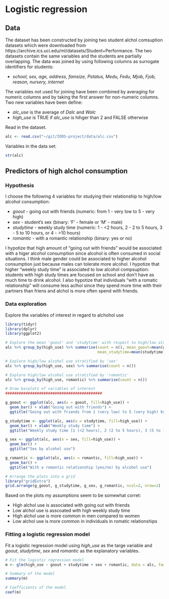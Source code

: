 # Logistic regression

## Data
The dataset has been constructed by joining two student alchol comsuption datasets which were downloaded from https://archive.ics.uci.edu/ml/datasets/Student+Performance. The two datasets contain the same variables and the students are partially overlapping. The data was joined by using following columns as surrogate identifiers for students:

* *school, sex, age, address, famsize, Pstatus, Medu, Fedu, Mjob, Fjob, reason, nursery, internet*

The variables not used for joining have been combined by averaging for numeric columns and by taking the first answer for non-numeric columns. Two new variables have been define:

* *alc_use* is the average of *Dalc* and *Walc*
* *high_use* is TRUE if *alc_use* is hihger than 2 and FALSE otherwise

Read in the dataset.

```r
alc <- read.csv("~/git/IODS-project/data/alc.csv")
```

Variables in the data set:
```r
str(alc)
```

## Predictors of high alchol consumption

### Hypothesis
I choose the following 4 variables for studying their relationship to high/low alcohol consumption:

* *goout*  - going out with friends (numeric: from 1 - very low to 5 - very high)
* *sex* - student's sex (binary: 'F' - female or 'M' - male)
* *studytime* - weekly study time (numeric: 1 - <2 hours, 2 - 2 to 5 hours, 3 - 5 to 10 hours, or 4 - >10 hours)
* *romantic* - with a romantic relationship (binary: yes or no) 

I hypotize that high amount of "going out with friends" would be associated with a higer alcohol consumption since alcohol is often consumed in social situations. I think male gender could be associated to higher alcohol consumption just because males can tolerate more alcohol. I hypotize that higher "weekly study time" is associated to low alcohol compsuption: students with high study times are focused on school and don't have as much time to drink alcohol. I also hypotize that individuals "with a romatic relationship" will consume less aclhol since they spend more time with their partners than friens and alchol is more often spend with friends.

### Data exploration
Explore the variables of interest in regard to alchohol use

```r
library(tidyr)
library(dplyr)
library(ggplot2)

# Explore the mean 'goout' and 'studytime' with respect to high/low alcohol use
alc %>% group_by(high_use) %>% summarise(count = n(), mean_goout=mean(goout),
                                         mean_studytime=mean(studytime))

# Explore high/low alcohol use stratified by 'sex'
alc %>% group_by(high_use, sex) %>% summarise(count = n())

# Explore high/low alcohol use stratified by 'romantic'
alc %>% group_by(high_use, romantic) %>% summarise(count = n())

# Draw barplots of variables of interest
###########################################

g_goout <- ggplot(alc, aes(x = goout, fill=high_use)) +
  geom_bar() + xlab("Going out with friends") +
  ggtitle("Going out with friends from 1 (very low) to 5 (very high) by alcohol use")

g_studytime <- ggplot(alc, aes(x = studytime, fill=high_use)) +
  geom_bar() + xlab("Weekly study time") +
  ggtitle("Weekly study time [1 (<2 hours), 2 (2 to 5 hours), 3 (5 to 10 hours), or 4 (>10 hours)] by alchol use")

g_sex <- ggplot(alc, aes(x = sex, fill=high_use)) +
  geom_bar() + 
  ggtitle("Sex by alcohol use")

g_romantic <- ggplot(alc, aes(x = romantic, fill=high_use)) +
  geom_bar() + 
  ggtitle("With a romantic relationship (yes/no) by alcohol use")

# Arrange the plots into a grid
library("gridExtra")
grid.arrange(g_goout, g_studytime, g_sex, g_romantic, ncol=2, nrow=2)


```

Based on the plots my assumptions seem to be somewhat corret:

* High alchol use is associated with going out with friends
* Low alchol use is asscoated with high weekly study time
* High alchol use is more common in men compared to women
* Low alchol use is more common in individuals in romatic relationships

### Fitting a logistic regression model

Fit a logistic regression model using *high_use* as the targe variable and *goout*, *studytime*, *sex* and *romantic* as the explanatory variables.

```r

# Fit the logistic regression model
m <- glm(high_use ~ goout + studytime + sex + romantic, data = alc, family = "binomial")

# Summary of the model
summary(m)

# Coefficients of the model
coef(m)
```

